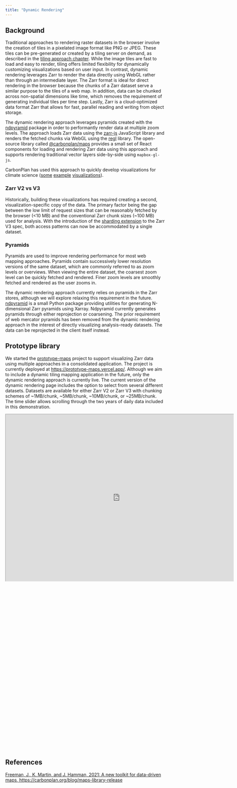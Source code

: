 ```yaml
---
title: "Dynamic Rendering"
---
```


## Background

Traditional approaches to rendering raster datasets in the browser involve the creation of tiles in a pixelated image format like PNG or JPEG. These tiles can be pre-generated or created by a tiling server on demand, as described in the [tiling approach chapter](tiling.qmd). While the image tiles are fast to load and easy to render, tiling offers limited flexibility for dynamically customizing visualizations based on user input. In contrast, dynamic rendering leverages Zarr to render the data directly using WebGL rather than through an intermediate layer. The Zarr format is ideal for direct rendering in the browser because the chunks of a Zarr dataset serve a similar purpose to the tiles of a web map. In addition, data can be chunked across non-spatial dimensions like time, which removes the requirement of generating individual tiles per time step. Lastly, Zarr is a cloud-optimized data format Zarr that allows for fast, parallel reading and writing from object storage.

The dynamic rendering approach leverages pyramids created with the [ndpyramid](https://github.com/carbonplan/ndpyramid) package in order to performantly render data at multiple zoom levels. The approach loads Zarr data using the [zarr-js](https://github.com/freeman-lab/zarr-js) JavaScript library and renders the fetched chunks via WebGL using the [regl](https://github.com/regl-project/regl) library. The open-source library called [@carbonplan/maps](https://github.com/carbonplan/maps) provides a small set of React components for loading and rendering Zarr data using this approach and supports rendering traditional vector layers side-by-side using `mapbox-gl-js`.

CarbonPlan has used this approach to quickly develop visualizations for climate science ([some](https://carbonplan.org/research/cmip6-downscaling) [example](https://carbonplan.org/research/seaweed-farming) [visualizations](https://carbonplan.org/research/forest-carbon)).

### Zarr V2 vs V3

Historically, building these visualizations has required creating a second, visualization-specific copy of the data. The primary factor being the gap between the low limit of request sizes that can be reasonably fetched by the browser (<10 MB) and the conventional Zarr chunk sizes (~100 MB) used for analysis. With the introduction of the [sharding extension](https://zarr.dev/zeps/draft/ZEP0002.html) to the Zarr V3 spec, both access patterns can now be accommodated by a single dataset.


### Pyramids

Pyramids are used to improve rendering performance for most web mapping approaches. Pyramids contain successively lower resolution versions of the same dataset, which are commonly referred to as zoom levels or overviews. When viewing the entire dataset, the coarsest zoom level can be quickly fetched and rendered. Finer zoom levels are smoothly fetched and rendered as the user zooms in.

The dynamic rendering approach currently relies on pyramids in the Zarr stores, although we will explore relaxing this requirement in the future. [ndpyramid](https://github.com/carbonplan/ndpyramid) is a small Python package providing utilities for generating N-dimensional Zarr pyramids using Xarray. Ndpyramid currently generates pyramids through either reprojection or coarsening. The prior requirement of web mercator pyramids has been removed from the dynamic rendering approach in the interest of directly visualizing analysis-ready datasets. The data can be reprojected in the client itself instead.



## Prototype library

We started the [prototype-maps](https://github.com/carbonplan/prototype-maps) project to support visualizing Zarr data using multiple approaches in a consolidated application. The project is currently deployed at [https://prototype-maps.vercel.app/](https://prototype-maps.vercel.app/). Although we aim to include a dynamic tiling mapping application in the future, only the dynamic rendering approach is currently live. The current version of the dynamic rendering page includes the option to select from several different datasets. Datasets are available for either Zarr V2 or Zarr V3 with chunking schemes of  ~1MB/chunk, ~5MB/chunk, ~10MB/chunk, or ~25MB/chunk. The time slider allows scrolling through the two years of daily data included in this demonstration.
 
```{=html}
<iframe
  style='transform: scale(0.5); transform-origin: top left;'
  id="Dynamic-Rendering-Selection"
  title="Prototype Maps - Dynamic Rendering"
  width="1440"
  height="1055"
  src="https://prototype-maps.vercel.app/direct-client/v2/1MB-chunks"
>
</iframe>
```


## References

[Freeman, J., K. Martin, and J. Hamman, 2021: A new toolkit for data-driven maps, https://carbonplan.org/blog/maps-library-release](https://carbonplan.org/blog/maps-library-release)
